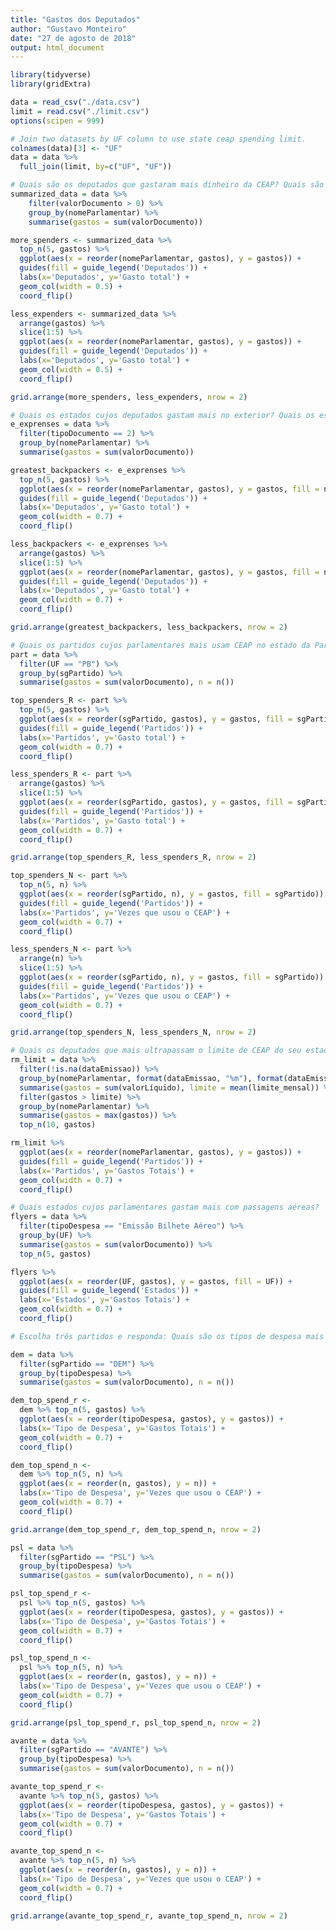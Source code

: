 ```yaml
---
title: "Gastos dos Deputados"
author: "Gustavo Monteiro"
date: "27 de agosto de 2018"
output: html_document
---
```


```r
library(tidyverse)
library(gridExtra)

data = read_csv("./data.csv")
limit = read.csv("./limit.csv")
options(scipen = 999)
```

```r
# Join two datasets by UF column to use state ceap spending limit.
colnames(data)[3] <- "UF"
data = data %>%
  full_join(limit, by=c("UF", "UF"))
```


```r
# Quais são os deputados que gastaram mais dinheiro da CEAP? Quais são os mais econômicos?
summarized_data = data %>% 
    filter(valorDocumento > 0) %>% 
    group_by(nomeParlamentar) %>% 
    summarise(gastos = sum(valorDocumento))

more_spenders <- summarized_data %>% 
  top_n(5, gastos) %>% 
  ggplot(aes(x = reorder(nomeParlamentar, gastos), y = gastos)) +
  guides(fill = guide_legend('Deputados')) +
  labs(x='Deputados', y='Gasto total') + 
  geom_col(width = 0.5) +
  coord_flip()

less_expenders <- summarized_data %>%
  arrange(gastos) %>%
  slice(1:5) %>%
  ggplot(aes(x = reorder(nomeParlamentar, gastos), y = gastos)) +
  guides(fill = guide_legend('Deputados')) +
  labs(x='Deputados', y='Gasto total') + 
  geom_col(width = 0.5) +
  coord_flip()

grid.arrange(more_spenders, less_expenders, nrow = 2)
```

```r
# Quais os estados cujos deputados gastam mais no exterior? Quais os estados cujos deputados gastam menos no exterior?
e_exprenses = data %>% 
  filter(tipoDocumento == 2) %>% 
  group_by(nomeParlamentar) %>% 
  summarise(gastos = sum(valorDocumento))

greatest_backpackers <- e_exprenses %>% 
  top_n(5, gastos) %>% 
  ggplot(aes(x = reorder(nomeParlamentar, gastos), y = gastos, fill = nomeParlamentar)) +
  guides(fill = guide_legend('Deputados')) +
  labs(x='Deputados', y='Gasto total') + 
  geom_col(width = 0.7) +
  coord_flip()

less_backpackers <- e_exprenses %>% 
  arrange(gastos) %>%
  slice(1:5) %>%
  ggplot(aes(x = reorder(nomeParlamentar, gastos), y = gastos, fill = nomeParlamentar)) +
  guides(fill = guide_legend('Deputados')) +
  labs(x='Deputados', y='Gasto total') + 
  geom_col(width = 0.7) +
  coord_flip()

grid.arrange(greatest_backpackers, less_backpackers, nrow = 2)
```

```r
# Quais os partidos cujos parlamentares mais usam CEAP no estado da Paraíba? Quais são os que menos usam? Mesmas perguntas considerando valores em R$.
part = data %>%
  filter(UF == "PB") %>% 
  group_by(sgPartido) %>% 
  summarise(gastos = sum(valorDocumento), n = n())

top_spenders_R <- part %>% 
  top_n(5, gastos) %>% 
  ggplot(aes(x = reorder(sgPartido, gastos), y = gastos, fill = sgPartido)) +
  guides(fill = guide_legend('Partidos')) +
  labs(x='Partidos', y='Gasto total') + 
  geom_col(width = 0.7) +
  coord_flip()

less_spenders_R <- part %>% 
  arrange(gastos) %>%
  slice(1:5) %>%
  ggplot(aes(x = reorder(sgPartido, gastos), y = gastos, fill = sgPartido)) +
  guides(fill = guide_legend('Partidos')) +
  labs(x='Partidos', y='Gasto total') + 
  geom_col(width = 0.7) +
  coord_flip()

grid.arrange(top_spenders_R, less_spenders_R, nrow = 2)
```
```r
top_spenders_N <- part %>% 
  top_n(5, n) %>% 
  ggplot(aes(x = reorder(sgPartido, n), y = gastos, fill = sgPartido)) +
  guides(fill = guide_legend('Partidos')) +
  labs(x='Partidos', y='Vezes que usou o CEAP') + 
  geom_col(width = 0.7) +
  coord_flip()

less_spenders_N <- part %>% 
  arrange(n) %>%
  slice(1:5) %>%
  ggplot(aes(x = reorder(sgPartido, n), y = gastos, fill = sgPartido)) +
  guides(fill = guide_legend('Partidos')) +
  labs(x='Partidos', y='Vezes que usou o CEAP') + 
  geom_col(width = 0.7) +
  coord_flip()

grid.arrange(top_spenders_N, less_spenders_N, nrow = 2)
```



```r
# Quais os deputados que mais ultrapassam o limite de CEAP do seu estado?
rm_limit = data %>% 
  filter(!is.na(dataEmissao)) %>% 
  group_by(nomeParlamentar, format(dataEmissao, "%m"), format(dataEmissao, "%y")) %>% 
  summarise(gastos = sum(valorLíquido), limite = mean(limite_mensal)) %>% 
  filter(gastos > limite) %>%
  group_by(nomeParlamentar) %>%
  summarise(gastos = max(gastos)) %>% 
  top_n(10, gastos)

rm_limit %>% 
  ggplot(aes(x = reorder(nomeParlamentar, gastos), y = gastos)) +
  guides(fill = guide_legend('Partidos')) +
  labs(x='Partidos', y='Gastos Totais') + 
  geom_col(width = 0.7) +
  coord_flip()
```

```r
# Quais estados cujos parlamentares gastam mais com passagens aéreas?
flyers = data %>%
  filter(tipoDespesa == "Emissão Bilhete Aéreo") %>% 
  group_by(UF) %>% 
  summarise(gastos = sum(valorDocumento)) %>% 
  top_n(5, gastos)

flyers %>% 
  ggplot(aes(x = reorder(UF, gastos), y = gastos, fill = UF)) +
  guides(fill = guide_legend('Estados')) +
  labs(x='Estados', y='Gastos Totais') + 
  geom_col(width = 0.7) +
  coord_flip()
```

```r
# Escolha três partidos e responda: Quais são os tipos de despesa mais utilizados no uso da CEAP pelos deputados desses partidos? Mesma pergunta considerando valores em R$.

dem = data %>%
  filter(sgPartido == "DEM") %>% 
  group_by(tipoDespesa) %>% 
  summarise(gastos = sum(valorDocumento), n = n())

dem_top_spend_r <- 
  dem %>% top_n(5, gastos) %>% 
  ggplot(aes(x = reorder(tipoDespesa, gastos), y = gastos)) +
  labs(x='Tipo de Despesa', y='Gastos Totais') + 
  geom_col(width = 0.7) +
  coord_flip()

dem_top_spend_n <- 
  dem %>% top_n(5, n) %>% 
  ggplot(aes(x = reorder(n, gastos), y = n)) +
  labs(x='Tipo de Despesa', y='Vezes que usou o CEAP') + 
  geom_col(width = 0.7) +
  coord_flip()

grid.arrange(dem_top_spend_r, dem_top_spend_n, nrow = 2)
```

```r
psl = data %>%
  filter(sgPartido == "PSL") %>% 
  group_by(tipoDespesa) %>% 
  summarise(gastos = sum(valorDocumento), n = n())

psl_top_spend_r <- 
  psl %>% top_n(5, gastos) %>% 
  ggplot(aes(x = reorder(tipoDespesa, gastos), y = gastos)) +
  labs(x='Tipo de Despesa', y='Gastos Totais') + 
  geom_col(width = 0.7) +
  coord_flip()

psl_top_spend_n <- 
  psl %>% top_n(5, n) %>% 
  ggplot(aes(x = reorder(n, gastos), y = n)) +
  labs(x='Tipo de Despesa', y='Vezes que usou o CEAP') + 
  geom_col(width = 0.7) +
  coord_flip()

grid.arrange(psl_top_spend_r, psl_top_spend_n, nrow = 2)
```

```r
avante = data %>%
  filter(sgPartido == "AVANTE") %>% 
  group_by(tipoDespesa) %>% 
  summarise(gastos = sum(valorDocumento), n = n())

avante_top_spend_r <- 
  avante %>% top_n(5, gastos) %>% 
  ggplot(aes(x = reorder(tipoDespesa, gastos), y = gastos)) +
  labs(x='Tipo de Despesa', y='Gastos Totais') + 
  geom_col(width = 0.7) +
  coord_flip()

avante_top_spend_n <- 
  avante %>% top_n(5, n) %>% 
  ggplot(aes(x = reorder(n, gastos), y = n)) +
  labs(x='Tipo de Despesa', y='Vezes que usou o CEAP') + 
  geom_col(width = 0.7) +
  coord_flip()

grid.arrange(avante_top_spend_r, avante_top_spend_n, nrow = 2)

```

